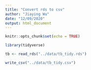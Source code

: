 ```yaml
---
title: "Convert rds to csv"
author: "Jiaying Wu"
date: "12/09/2020"
output: html_document
---
```


```r
knitr::opts_chunk$set(echo = TRUE)
```

```r
library(tidyverse)
```

```r
tb <- read_rds("../data/tb_tidy.rds")
```

```r
write_csv("../data/tb_tidy.csv")
```